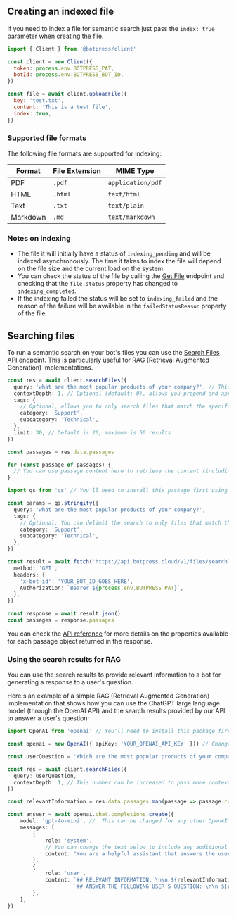 ## Creating an indexed file

If you need to index a file for semantic search just pass the `index: true` parameter when creating the file.

```javascript
import { Client } from '@botpress/client'

const client = new Client({
  token: process.env.BOTPRESS_PAT,
  botId: process.env.BOTPRESS_BOT_ID,
})

const file = await client.uploadFile({
  key: 'test.txt',
  content: 'This is a test file',
  index: true,
})
```

### Supported file formats

The following file formats are supported for indexing:

| Format   | File Extension | MIME Type       |
| -------- | -------------- | --------------- |
| PDF      | `.pdf`           | `application/pdf` |
| HTML     | `.html`          | `text/html`       |
| Text     | `.txt`           | `text/plain`      |
| Markdown | `.md`            | `text/markdown`   |

### Notes on indexing

- The file it will initially have a status of `indexing_pending` and will be indexed asynchronously. The time it takes to index the file will depend on the file size and the current load on the system.
- You can check the status of the file by calling the [Get File](/api-reference/files-api/how-tos/manage-files#getting-the-file’s-metadata) endpoint and checking that the `file.status` property has changed to `indexing_completed`.
- If the indexing failed the status will be set to `indexing_failed` and the reason of the failure will be available in the `failedStatusReason` property of the file.

## Searching files

To run a semantic search on your bot's files you can use the [Search Files](../openapi/searchFiles) API endpoint. This is particularly useful for RAG (Retrieval Augmented Generation) implementations.

<CodeGroup>

```ts Using the Botpress Client
const res = await client.searchFiles({
  query: 'what are the most popular products of your company?', // This is the natural language query (for example: a user's question) to be used for running a semantic search on the files of the bot.
  contextDepth: 1, // Optional (default: 0), allows you prepend and append the surrounding context to each matching passage in the search results
  tags: {
    // Optional, allows you to only search files that match the specified tags. Useful if you only want to search a subset of the bot's files.
    category: 'Support',
    subcategory: 'Technical',
  },
  limit: 30, // Default is 20, maximum is 50 results
})

const passages = res.data.passages

for (const passage of passages) {
  // You can use passage.content here to retrieve the content (including surrounding context, if any) of each matching passage
}
```

```ts Calling the API directly
import qs from 'qs' // You'll need to install this package first using your favorite package manager

const params = qs.stringify({
  query: 'what are the most popular products of your company?',
  tags: {
    // Optional: You can delimit the search to only files that match the specified tags
    category: 'Support',
    subcategory: 'Technical',
  },
})

const result = await fetch('https://api.botpress.cloud/v1/files/search?' + params, {
  method: 'GET',
  headers: {
    'x-bot-id': 'YOUR_BOT_ID_GOES_HERE',
    Authorization: `Bearer ${process.env.BOTPRESS_PAT}`,
  },
})

const response = await result.json()
const passages = response.passages
```

</CodeGroup>

You can check the [API reference](../openapi/searchFiles) for more details on the properties available for each passage object returned in the response.

### Using the search results for RAG

You can use the search results to provide relevant information to a bot for generating a response to a user's question.

Here's an example of a simple RAG (Retrieval Augmented Generation) implementation that shows how you can use the ChatGPT large language model (through the OpenAI API) and the search results provided by our API to answer a user's question:

```ts
import OpenAI from 'openai' // You'll need to install this package first using your favorite package manager

const openai = new OpenAI({ apiKey: 'YOUR_OPENAI_API_KEY' })) // Change this for your own OpenAI API key

const userQuestion = 'Which are the most popular products of your company?' // This will come from the user's input

const res = await client.searchFiles({
  query: userQuestion,
  contextDepth: 1, // This number can be increased to pass more context to the model for each matching passage
})

const relevantInformation = res.data.passages.map(passage => passage.content).join("\n\n----------\n\n")

const answer = await openai.chat.completions.create({
    model: 'gpt-4o-mini', //  This can be changed for any other OpenAI model available here: https://platform.openai.com/docs/models
    messages: [
        {
            role: 'system',
            // You can change the text below to include any additional instructions to the model
            content: "You are a helpful assistant that answers the user's question based only on the relevant information you are provided along with the question.",
        },
        {
            role: 'user',
            content: `## RELEVANT INFORMATION: \n\n ${relevantInformation}\n\n` +
                     `## ANSWER THE FOLLOWING USER'S QUESTION: \n\n ${userQuestion}`,
        },
    ],
})
```
